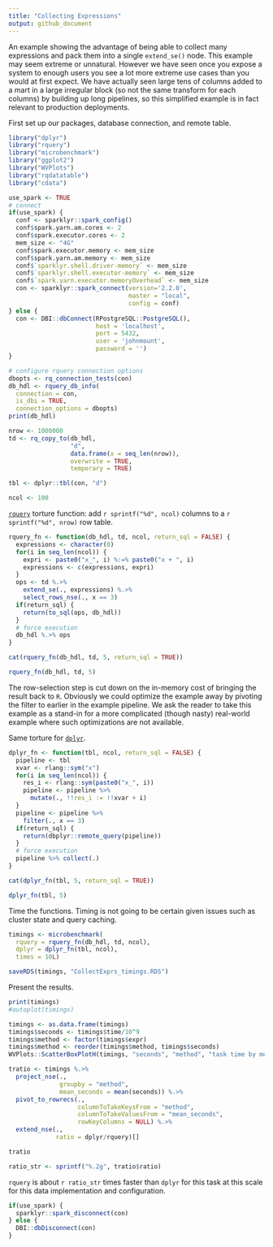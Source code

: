 ```yaml
---
title: "Collecting Expressions"
output: github_document
---
```


An example showing the advantage of being able to collect many expressions and pack them into a single `extend_se()` node.  This example may seem extreme or unnatural. However we have seen once you expose a system to enough users you see a lot more extreme use cases than you would at first expect.  We have actually seen large tens of columns added to a mart in a large irregular block (so not the same transform for each columns) by building up long pipelines, so this simplified example is in fact relevant to production deployments.

First set up our packages, database connection, and remote table.

```r
library("dplyr")
library("rquery")
library("microbenchmark")
library("ggplot2")
library("WVPlots")
library("rqdatatable")
library("cdata")

use_spark <- TRUE
# connect
if(use_spark) {
  conf <- sparklyr::spark_config()
  conf$spark.yarn.am.cores <- 2
  conf$spark.executor.cores <- 2
  mem_size <- "4G"
  conf$spark.executor.memory <- mem_size
  conf$spark.yarn.am.memory <- mem_size 
  conf$`sparklyr.shell.driver-memory` <- mem_size
  conf$`sparklyr.shell.executor-memory` <- mem_size
  conf$`spark.yarn.executor.memoryOverhead` <- mem_size
  con <- sparklyr::spark_connect(version='2.2.0', 
                                 master = "local",
                                 config = conf)
} else {
  con <- DBI::dbConnect(RPostgreSQL::PostgreSQL(),
                        host = 'localhost',
                        port = 5432,
                        user = 'johnmount',
                        password = '')
}

# configure rquery connection options
dbopts <- rq_connection_tests(con)
db_hdl <- rquery_db_info(
  connection = con,
  is_dbi = TRUE,
  connection_options = dbopts)
print(db_hdl)

nrow <- 1000000
td <- rq_copy_to(db_hdl, 
                 "d",
                 data.frame(x = seq_len(nrow)),
                 overwrite = TRUE,
                 temporary = TRUE)

tbl <- dplyr::tbl(con, "d")

ncol <- 100
```

[`rquery`](https://CRAN.R-project.org/package=rquery) torture function: add `r sprintf("%d", ncol)` columns to a `r sprintf("%d", nrow)` row table.

```r
rquery_fn <- function(db_hdl, td, ncol, return_sql = FALSE) {
  expressions <- character(0)
  for(i in seq_len(ncol)) {
    expri <- paste0("x_", i) %:=% paste0("x + ", i)
    expressions <- c(expressions, expri)
  }
  ops <- td %.>%
    extend_se(., expressions) %.>%
    select_rows_nse(., x == 3)
  if(return_sql) {
    return(to_sql(ops, db_hdl))
  }
  # force execution
  db_hdl %.>% ops
}

cat(rquery_fn(db_hdl, td, 5, return_sql = TRUE))

rquery_fn(db_hdl, td, 5)
```

The row-selection step is cut down on the in-memory cost of bringing the result back to `R`. Obviously we could optimize the example away by pivoting the filter to earlier in the example pipeline.  We ask the reader to take this example as a stand-in for a more complicated (though nasty) real-world example where such optimizations are not available.

Same torture for [`dplyr`](https://CRAN.R-project.org/package=dplyr).

```r
dplyr_fn <- function(tbl, ncol, return_sql = FALSE) {
  pipeline <- tbl
  xvar <- rlang::sym("x")
  for(i in seq_len(ncol)) {
    res_i <- rlang::sym(paste0("x_", i))
    pipeline <- pipeline %>%
      mutate(., !!res_i := !!xvar + i)
  }
  pipeline <- pipeline %>%
    filter(., x == 3)
  if(return_sql) {
    return(dbplyr::remote_query(pipeline))
  }
  # force execution
  pipeline %>% collect(.)
}

cat(dplyr_fn(tbl, 5, return_sql = TRUE))

dplyr_fn(tbl, 5)
```

Time the functions.  Timing is not going to be certain given issues such as cluster state and query caching.

```r
timings <- microbenchmark(
  rquery = rquery_fn(db_hdl, td, ncol),
  dplyr = dplyr_fn(tbl, ncol),
  times = 10L)

saveRDS(timings, "CollectExprs_timings.RDS")
```

Present the results.

```r
print(timings)
#autoplot(timings)

timings <- as.data.frame(timings)
timings$seconds <- timings$time/10^9
timings$method <- factor(timings$expr)
timings$method <- reorder(timings$method, timings$seconds)
WVPlots::ScatterBoxPlotH(timings, "seconds", "method", "task time by method")

tratio <- timings %.>%
  project_nse(., 
              groupby = "method", 
              mean_seconds = mean(seconds)) %.>%
  pivot_to_rowrecs(., 
                   columnToTakeKeysFrom = "method", 
                   columnToTakeValuesFrom = "mean_seconds", 
                   rowKeyColumns = NULL) %.>%
  extend_nse(.,
             ratio = dplyr/rquery)[]

tratio

ratio_str <- sprintf("%.2g", tratio$ratio)
```

`rquery` is about `r ratio_str` times faster than `dplyr` for this task at this scale for this data implementation and configuration.


```r
if(use_spark) {
  sparklyr::spark_disconnect(con)
} else {
  DBI::dbDisconnect(con)
}
```
